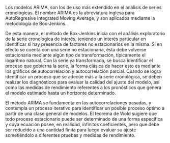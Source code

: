 \subsection{Introducción}

Los modelos ARIMA, son los de uso más extendido en el análisis de series cronológicas. El nombre ARIMA es la abreviatura inglesa para AutoRegresive Integrated Moving Average, y son aplicados mediante la metodología de Box-Jenkins.

De esta manera, el método de Box-Jenkins inicia con el análisis exploratorio de la serie cronológica de interés, teniendo un interés particular en identificar si hay presencia de factores no estacionarios en la misma. Si en efecto se cuenta con una serie no estacionaria, ésta debe volverse estacionaria mediante algún tipo de transformación, típicamente el logaritmo natural. Con la serie ya transformada, se busca identificar el proceso que gobierna la serie, la forma clásica de hacer esto es mediante los gráficos de autocorrelación y autocorrelación parcial. Cuando se logra identificar un proceso que se adecúe más a la serie cronológica, se deben realizar los diagnósticos para evaluar la calidad del ajuste del modelo, así como las medidas de rendimiento referentes a los pronósticos que genera el modelo estimado hasta un horizonte determinado.

El método ARIMA se fundamenta en las autocorrelaciones pasadas, y contempla un proceso iterativo para identificar un posible proceso óptimo a partir de una clase general de modelos. El teorema de Wold sugiere que todo proceso estacionario puede ser determinado de una forma específica y cuya ecuación posee, en realidad, infinitos coeficientes, pero que debe ser reducido a una cantidad finita para luego evaluar su ajuste sometiéndolo a diferentes pruebas y medidas de rendimiento.

\subsection{Investigaciones relacionadas}

\subsection{Observaciones finales sobre la revisión bibliográfica}